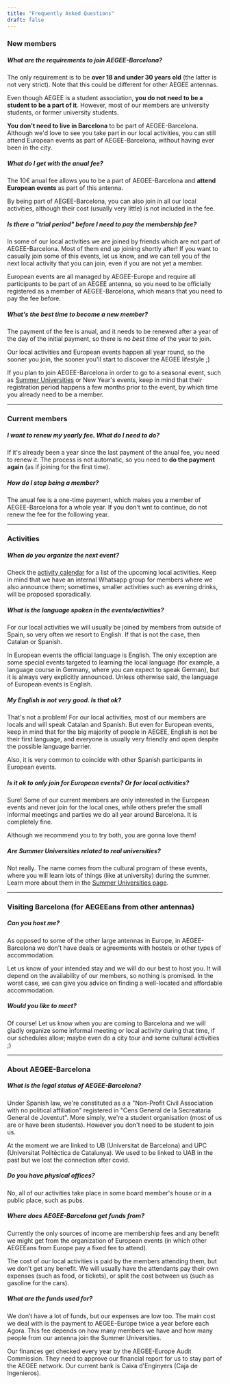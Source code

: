 ```yaml
---
title: "Frequently Asked Questions"
draft: false
---
```


### New members

##### What are the requirements to join AEGEE-Barcelona?

The only requirement is to be **over 18 and under 30 years old** (the latter is not very strict). Note that this could be different for other AEGEE antennas.

Even though AEGEE is a student association, **you do not need to be a student to be a part of it**. However, most of our members are university students, or former university students.

**You don't need to live in Barcelona** to be part of AEGEE-Barcelona. Although we'd love to see you take part in our local activities, you can still attend European events as part of AEGEE-Barcelona, without having ever been in the city.


##### What do I get with the anual fee?

The 10€ anual fee allows you to be a part of AEGEE-Barcelona and **attend European events** as part of this antenna.

By being part of AEGEE-Barcelona, you can also join in all our local activities, although their cost (usually very little) is not included in the fee.


##### Is there a "trial period" before I need to pay the membership fee?

In some of our local activities we are joined by friends which are not part of AEGEE-Barcelona. Most of them end up joining shortly after! If you want to casually join some of this events, let us know, and we can tell you of the next local activity that you can join, even if you are not yet a member.

European events are all managed by AEGEE-Europe and require all participants to be part of an AEGEE antenna, so you need to be officially registered as a member of AEGEE-Barcelona, which means that you need to pay the fee before.


##### What's the best time to become a new member?

The payment of the fee is anual, and it needs to be renewed after a year of the day of the initial payment, so there is no _best time_ of the year to join.

Our local activities and European events happen all year round, so the sooner you join, the sooner you'll start to discover the AEGEE lifestyle ;)

If you plan to join AEGEE-Barcelona in order to go to a seasonal event, such as [Summer Universities](/summer-universities) or New Year's events, keep in mind that their registration period happens a few months prior to the event, by which time you already need to be a member.


---

### Current members

##### I want to renew my yearly fee. What do I need to do?

If it's already been a year since the last payment of the anual fee, you need to renew it. The process is not automatic, so you need to **do the payment again** (as if joining for the first time).


##### How do I stop being a member?

The anual fee is a one-time payment, which makes you a member of AEGEE-Barcelona for a whole year. If you don't wnt to continue, do not renew the fee for the following year.


---

### Activities

##### When do you organize the next event?

Check the [activity calendar](/calendar) for a list of the upcoming local activities. Keep in mind that we have an internal Whatsapp group for members where we also announce them; sometimes, smaller activities such as evening drinks, will be proposed sporadically.


##### What is the language spoken in the events/activities?

For our local activities we will usually be joined by members from outside of Spain, so very often we resort to English. If that is not the case, then Catalan or Spanish.

In European events the official language is English. The only exception are some special events targeted to learning the local language (for example, a language course in Germany, where you can expect to speak German), but it is always very explicitly announced. Unless otherwise said, the language of European events is English.


##### My English is not very good. Is that ok?

That's not a problem! For our local activities, most of our members are locals and will speak Catalan and Spanish. But even for European events, keep in mind that for the big majority of people in AEGEE, English is not be their first language, and everyone is usually very friendly and open despite the possible language barrier.

Also, it is very common to coincide with other Spanish participants in European events.


##### Is it ok to only join for European events? Or for local activities?

Sure! Some of our current members are only interested in the European events and never join for the local ones, while others prefer the small informal meetings and parties we do all year around Barcelona. It is completely fine.

Although we recommend you to try both, you are gonna love them!


##### Are Summer Universities related to real universities?

Not really. The name comes from the cultural program of these events, where you will learn lots of things (like at university) during the summer. Learn more about them in the [Summer Universities page](/summer-universities).


---

### Visiting Barcelona (for AEGEEans from other antennas)

##### Can you host me?

As opposed to some of the other large antennas in Europe, in AEGEE-Barcelona we don't have deals or agreements with hostels or other types of accommodation.

Let us know of your intended stay and we will do our best to host you. It will depend on the availability of our members, so nothing is promised. In the worst case, we can give you advice on finding a well-located and affordable accommodation.

##### Would you like to meet?

Of course! Let us know when you are coming to Barcelona and we will gladly organize some informal meeting or local activity during that time, if our schedules allow; maybe even do a city tour and some cultural activities ;)


---

### About AEGEE-Barcelona


##### What is the legal status of AEGEE-Barcelona?

Under Spanish law, we're constituted as a a "Non-Profit Civil Association with no political affiliation" registered in "Cens General de la Secreataria General de Joventut". More simply, we're a student organisation (most of us are or have been students). However you don't need to be student to join us. 

At the moment we are linked to UB (Universitat de Barcelona) and UPC (Universitat Politèctica de Catalunya). We used to be linked to UAB in the past but we lost the connection after covid.


##### Do you have physical offices?

No, all of our activities take place in some board member's house or in a public place, such as pubs.


##### Where does AEGEE-Barcelona get funds from?

Currently the only sources of income are membership fees and any benefit we might get from the organization of European events (in which other AEGEEans from Europe pay a fixed fee to attend).

The cost of our local activities is paid by the members attending them, but we don't get any benefit. We will usually have the attendants pay their own expenses (such as food, or tickets), or split the cost between us (such as gasoline for the cars).


##### What are the funds used for?

We don’t have a lot of funds, but our expenses are low too. The main cost we deal with is the payment to AEGEE-Europe twice a year before each Agora. This fee depends on how many members we have and how many people from our antenna join the Summer Universities.

Our finances get checked every year by the AEGEE-Europe Audit Commission. They need to approve our financial report for us to stay part of the AEGEE network. Our current bank is Caixa d'Enginyers (Caja de Ingenieros).
